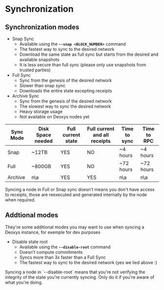 
# Synchronization

## Synchronization modes

* Snap Sync
	* Available using the **`--snap <BLOCK_NUMBER>`** command
	* The fastest way to sync to the desired network
	* Download the same state as full sync but starts from the desired and available snapshots
	* It is less secure than full sync (please only use snapshots from trusted parties)
* Full Sync
	* Sync from the genesis of the desired network
	* Slower than snap sync
	* Downloads the entire state excepting receipts
* Archive Sync
	* Sync from the genesis of the desired network
	* The slowest way to sync the desired network
	* Heavy storage usage
	* Not available on Deoxys nodes yet

| Sync Mode                                                  | Disk Space needed | Full current state | Full current and all receipts          | Time to sync | Time to RPC |
|------------------------------------------------------------|-------------------|--------------------|----------------------------------------|--------------|-------------|
| Snap                                                    	 | \~12TB            | YES                | NO                                    | \~4 hours    | \~4 hours   |
| Full              										 | \~800GB           | YES                | NO                                    | \~72 hours   | \~72 hours  |
| Archive 													 | n\a         		 | YES                | YES                                    | n\a   	      | n\a  		|

<Callout type="info" emoji="ℹ️">
	Syncing a node in Full or Snap sync doesn't means you don't have access to receipts, those are reexecuted and generated internally by the node when required.
</Callout>

## Addtional modes

They're some additional modes you may want to use when syncing a Deoxys instance, for exemple for dev purposes 

* Disable state root
	* Available using the **`--disable-root`** command
	* Doesn't compute commitments
	* Syncs more than 3x faster than a Full Sync
	* The fastest way to sync to the desired network (yes we lied above :)

<Callout type="warning" emoji="⚠️">
	Syncing a node in `--disable-root` means that you're not verifying the integrity of the state you're currently syncing. Only do it if you're aware of what you're doing.
</Callout>